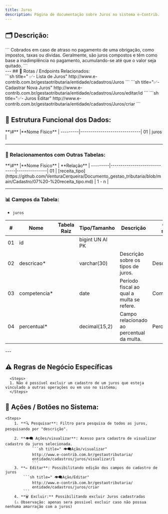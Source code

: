 ```yaml
---
title: Juros
description: Página de documentação sobre Juros no sistema e-Contrib.
---
```


## 🗂️ Descrição:

<Aside type="tip" title="Cadastro de Juros">
    ```
    Cobrados em caso de atraso no pagamento de uma obrigação, como impostos,
    taxas ou dívidas. Geralmente, são juros compostos e têm como
    base a inadimplência no pagamento, acumulando-se
    até que o valor seja quitado.
    ```
</Aside>
---
## 🔁 Rotas / Endpoints Relacionados:
<br/>
<Tabs>
  <TabItem label="Lista de Juros" icon="setting">
   ```sh title=" ✅- Lista de Juros"
   http://www.e-contrib.com.br/gestaotributaria/entidade/cadastros/Juros
   ```
  </TabItem>
  <TabItem label="Cadastrar Novo" icon="add-document">
   ```sh title="✅- Cadastrar Nova Juros"
   http://www.e-contrib.com.br/gestaotributaria/entidade/cadastros/Juros/editar/id
   ```
  </TabItem>
  <TabItem label="Juros Editar" icon="pencil">
   ```sh title="✅- Juros Editar"
   http://www.e-contrib.com.br/gestaotributaria/entidade/cadastros/Juros/criar
   ```
  </TabItem>
</Tabs>

## 🧩 Estrutura Funcional dos Dados:

<Card title="Tabelas sobre Juros: " type="tip" icon="seti:db">
 **\#**  |**Nome Físico**               |
---------|------------------------------|
01       | juros                        |
</Card>

---

### 🔗 Relacionamentos com Outras Tabelas:

<Card title="Tabelas relacionadas com Juros: " type="tip" icon="seti:db">
**\#**  |**Nome Físico**               |   **Relação** |
---------|------------------------------|---------------|      
01       | [receita_tipo](https://github.com/VenturaCerqueira/Documento_gestao_tributaria/blob/main/Cadastro/07%20-%20receita_tipo.md)                 |     1 - n     |
</Card>

---

### 📊 Campos da Tabela:

-  `juros`  


<Card title="Campos de Juros:" type="tip" icon="seti:db">

 **\#**  | **Nome**                     | **Tabela Raiz**         | **Tipo/Tamanho**        | **Descrição**                                                                        | **Campo sistema**                      |
---------|------------------------------|-------------------------|-------------------------|--------------------------------------------------------------------------------------|----------------------------------------|
01       | id                           |                         | bigint UN AI PK         |                                                                                      |                                        |
02       | descricao*                   |                         | varchar(30)             | Descrição sobre os tipos de juros.                                                   |  Descrição                             |
03       | competencia*                 |                         | date                    | Período fiscal ao qual a multa se refere.                                            |  Competência                           |
04       | percentual*                  |                         | decimal(15,2)           | Campo relacionado ao percentual da multa.                                            |  Percentual/mês                        |

</Card>
---

## ⚠️ Regras de Negócio Específicas
      <Steps>
      1. Não é possível excluir um cadastro de um juros que esteja vinculado a outras operações ou em uso no sistema; 
      </Steps>


## 🧪 Ações / Botões no Sistema:
    <Steps>
        1. **🔍 Pesquisar**: Filtro para pesquisa de todos as juros, pesquisando por "descrição".
            
        2. **👁️‍🗨️ Ações/visualizar**: Acesso para cadastro de visualizar cadastro da juros selecionada.
                ```sh title=" 👁️‍🗨️Ação/visualizar"
                http://www.e-contrib.com.br/gestaotributaria/
                entidade/cadastros/juros/visualizar/1
                ```
        3. **✏️ Editar**: Possibilitando edição dos campos do cadastro de juros
            ```sh title=" 👁️‍🗨️Ação/Editar"
                http://www.e-contrib.com.br/gestaotributaria/
                entidade/cadastros/juros/criar
            ```
        4. **🗑 Excluir:** Possibilitando excluir Juros cadastradas 
        (⚠ Observação: apenas sera possivel excluir caso não possua nenhuma amarração com a juros)
        
   </Steps>















